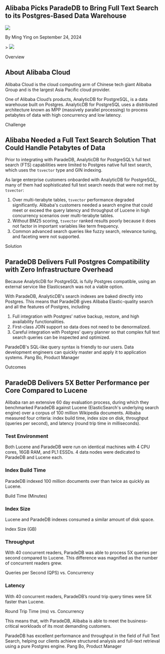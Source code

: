
## Alibaba Picks ParadeDB to Bring Full Text Search to its Postgres-Based Data Warehouse

<div className="relative bottom-10 flex h-6 space-x-3">
  <Image src={Headshot} className="h-7 w-7 rounded-full" />
  <p className="relative top-3">By Ming Ying on September 24, 2024</p>
</div>
>

<Image src={SplashImage} className="rounded-xl" />

<p className="relative top-10 font-semibold text-indigo-600">Overview</p>

## About Alibaba Cloud

Alibaba Cloud is the cloud computing arm of Chinese tech giant Alibaba Group and is the largest Asia Pacific cloud provider.

One of Alibaba Cloud’s products, AnalyticDB for PostgreSQL, is a data warehouse built on Postgres. AnalyticDB for PostgreSQL uses a distributed architecture known as MPP (massively parallel processing) to process petabytes of data with high concurrency and low latency.

<p className="relative top-10 font-semibold text-indigo-600">Challenge</p>

## Alibaba Needed a Full Text Search Solution That Could Handle Petabytes of Data

Prior to integrating with ParadeDB, AnalyticDB for PostgreSQL’s full text search (FTS) capabilities were limited to Postgres native full text search, which uses the `tsvector` type and GIN indexing.

As large enterprise customers onboarded with AnalyticDB for PostgreSQL, many of them had sophisticated full text search needs that were not met by `tsvector`:

1. Over multi-terabyte tables, `tsvector` performance degraded significantly. Alibaba's customers needed a search engine that could meet or exceed the query latency and throughput of Lucene in high concurrency scenarios over multi-terabyte tables.
2. Without BM25 scoring, `tsvector` ranked results poorly because it does not factor in important variables like term frequency.
3. Common advanced search queries like fuzzy search, relevance tuning, and faceting were not supported.

<p className="relative top-10 font-semibold text-indigo-600">Solution</p>

## ParadeDB Delivers Full Postgres Compatibility with Zero Infrastructure Overhead

Because AnalyticDB for PostgreSQL is fully Postgres compatible, using an external service like Elasticsearch was not a viable option.

With ParadeDB, AnalyticDB's search indexes are baked directly into Postgres. This means that ParadeDB gives Alibaba Elastic-quality search and all the
features of Postgres, including

1. Full integration with Postgres’ native backup, restore, and high availability functionalities.
2. First-class JOIN support so data does not need to be denormalized.
3. Careful integration with Postgres’ query planner so that complex full text search queries can be inspected and optimized.

<div className="rounded-xl bg-indigo-600 px-8 py-4 md:my-2 md:px-12">
  <span className="font-medium text-white md:text-2xl">
    ParadeDB's SQL-like query syntax is friendly to our users. Data development
    engineers can quickly master and apply it to application systems.
  </span>
  <span className="pt-4 text-sm text-white md:text-lg">
    Pang Bo, Product Manager
  </span>
</div>

<p className="relative top-10 font-semibold text-indigo-600">Outcomes</p>

## ParadeDB Delivers 5X Better Performance per Core Compared to Lucene

Alibaba ran an extensive 60 day evaluation process, during which they benchmarked ParadeDB against Lucene (ElasticSearch's underlying search engine) over a corpus of 100 million Wikipedia documents.
Alibaba measured four criteria: index build time, index size on disk, throughput (queries per second), and latency (round trip time in milliseconds).

### Test Environment

Both Lucene and ParadeDB were run on identical machines with 4 CPU cores, 16GB RAM, and PL1 ESSDs. 4 data nodes were dedicated to ParadeDB and Lucene each.

### Index Build Time

ParadeDB indexed 100 million documents over than twice as quickly as Lucene.

<Card className="text-center">
  <Subtitle>
    <Bold>Build Time (Minutes)</Bold>
  </Subtitle>
  <BarChart
    data={[
      {
        name: "Lucene",
        "Build Time (Minutes)": 215,
      },
      {
        name: "ParadeDB",
        "Build Time (Minutes)": 75,
      },
    ]}
    index="name"
    categories={["Build Time (Minutes)"]}
    showLegend={false}
    colors={["indigo"]}
    layout="vertical"
    yAxisWidth={80}
    xAxisLabel="Minutes"
  />
</Card>

### Index Size

Lucene and ParadeDB indexes consumed a similar amount of disk space.

<Card className="text-center">
  <Subtitle>
    <Bold>Index Size (GB)</Bold>
  </Subtitle>
  <BarChart
    data={[
      {
        name: "Lucene",
        "Index Size (GB)": 169,
      },
      {
        name: "ParadeDB",
        "Index Size (GB)": 187,
      },
    ]}
    index="name"
    categories={["Index Size (GB)"]}
    showLegend={false}
    colors={["indigo"]}
    layout="vertical"
    yAxisWidth={80}
    xAxisLabel="GB"
  />
</Card>

### Throughput

With 40 concurrent readers, ParadeDB was able to process 5X queries per second compared to Lucene. This difference was magnified as the number of concurrent readers grew.

<Card className="relative text-center">
  <Subtitle>
    <Bold>Queries per Second (QPS) vs. Concurrency</Bold>
  </Subtitle>
  <LineChart
    data={[
      {
        concurrency: 1,
        "Lucene (QPS)": 63.96,
        "ParadeDB (QPS)": 184.92,
      },
      {
        concurrency: 5,
        "Lucene (QPS)": 145.84,
        "ParadeDB (QPS)": 512.45,
      },
      {
        concurrency: 10,
        "Lucene (QPS)": 148.84,
        "ParadeDB (QPS)": 605.36,
      },
      {
        concurrency: 20,
        "Lucene (QPS)": 155.83,
        "ParadeDB (QPS)": 676.54,
      },
      {
        concurrency: 30,
        "Lucene (QPS)": 173.96,
        "ParadeDB (QPS)": 760.18,
      },
      {
        concurrency: 40,
        "Lucene (QPS)": 168.89,
        "ParadeDB (QPS)": 838.1,
      },
    ]}
    index="concurrency"
    categories={["Lucene (QPS)", "ParadeDB (QPS)"]}
    showLegend={true}
    colors={["amber", "blue"]}
    yAxisWidth={60}
    xAxisLabel="Number of Concurrent Connections"
    yAxisLabel="Queries per Second (QPS)"
    showXAxis={true}
  />
</Card>

### Latency

With 40 concurrent readers, ParadeDB’s round trip query times were 5X faster than Lucene.

<Card className="relative text-center">
  <Subtitle>
    <Bold>Round Trip Time (ms) vs. Concurrency</Bold>
  </Subtitle>
  <LineChart
    data={[
      {
        concurrency: 1,
        "Lucene (RTT)": 15.59,
        "ParadeDB (RTT)": 5.2,
      },
      {
        concurrency: 5,
        "Lucene (RTT)": 34.56,
        "ParadeDB (RTT)": 9.63,
      },
      {
        concurrency: 10,
        "Lucene (RTT)": 59.24,
        "ParadeDB (RTT)": 16.45,
      },
      {
        concurrency: 20,
        "Lucene (RTT)": 130.74,
        "ParadeDB (RTT)": 28.84,
      },
      {
        concurrency: 30,
        "Lucene (RTT)": 221.71,
        "ParadeDB (RTT)": 39.12,
      },
      {
        concurrency: 40,
        "Lucene (RTT)": 249.67,
        "ParadeDB (RTT)": 47.96,
      },
    ]}
    index="concurrency"
    categories={["Lucene (RTT)", "ParadeDB (RTT)"]}
    showLegend={true}
    colors={["amber", "blue"]}
    yAxisWidth={60}
    xAxisLabel="Number of Concurrent Connections"
    yAxisLabel="Round Trip Time (ms)"
    showXAxis={true}
  />
</Card>

This means that, with ParadeDB, Alibaba is able to meet the business-critical workloads of its most demanding customers.

<div className="rounded-xl bg-indigo-600 px-8 py-4 md:my-2 md:px-12">
  <span className="font-medium text-white md:text-2xl">
    ParadeDB has excellent performance and throughput in the field of Full Text
    Search, helping our clients achieve structured analysis and full-text
    retrieval using a pure Postgres engine.
  </span>
  <span className="pt-4 text-sm text-white md:text-lg">
    Pang Bo, Product Manager
  </span>
</div>
